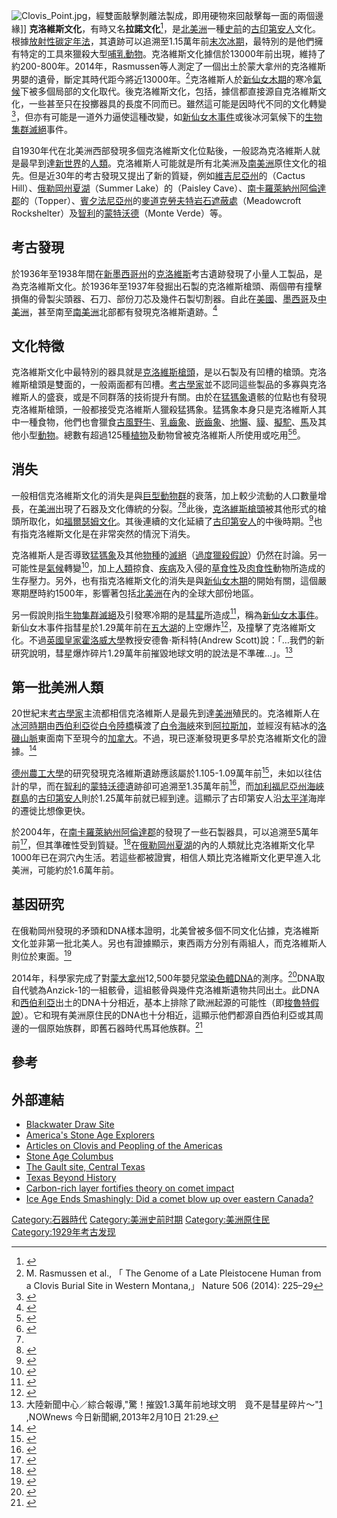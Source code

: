 {{Infobox archaeological culture
|name = 克洛維斯
|region = [[北美大平原|北美大平原]]
|period =美洲石器時代
|dates = {{circa}} 13,000 – 11,000 [[Before_Present|BP]]
|typesite = [[Blackwater_Locality_No._1|Blackwater Locality No. 1]]
|precededby = [[古印地安人|古印地安人]]
|followedby = {{en-link|福爾瑟姆文化|Folsom tradition}}
}}
[[Image:Clovis_Point.jpg|thumb]]，經雙面敲擊剝離法製成，即用硬物來回敲擊每一面的兩個邊緣]]
'''克洛維斯文化'''，有時又名'''拉諾文化'''<ref>{{Cite web|author=Getrisc Smith|title=History of the Mark Twain National Forest|publisher=US Forest Service|url=http://www.fs.fed.us/r9/forests/marktwain/about/history/|work=Mark Twain National Forest|date=2007-06-18|accessdate=2009-09-30|archive-date=2010-05-03|archive-url=https://web.archive.org/web/20100503111457/http://www.fs.fed.us/r9/forests/marktwain/about/history/|dead-url=no}}</ref>，是[[北美洲|北美洲]]一種[[史前|史前]]的[[古印第安人|古印第安人]]文化。根據[[放射性碳定年法|放射性碳定年法]]，其遺跡可以追溯至1.15萬年前[[末次冰期|末次冰期]]，最特別的是他們擁有特定的工具來獵殺大型[[哺乳動物|哺乳動物]]。克洛維斯文化據信於13000年前出現，維持了約200-800年。2014年，Rasmussen等人測定了一個出土於蒙大拿州的克洛維斯男嬰的遺骨，斷定其時代距今將近13000年。<ref>M. Rasmussen et al., 「 The Genome of a Late Pleistocene Human from a Clovis Burial Site in Western Montana,」 Nature 506 (2014): 225–29</ref>克洛維斯人於[[新仙女木期|新仙女木期]]的寒冷[[氣候|氣候]]下被多個局部的文化取代。後克洛維斯文化，包括{{en-link|福爾瑟姆文化|Folsom tradition}}，據信都直接源自克洛維斯文化，一些甚至只在投擲器具的長度不同而已。雖然這可能是因時代不同的文化轉變<ref name="Haynes2002">{{cite book en|title=The Early Settlement of North America: The Clovis Era|last=Haynes|first=Gary|year=2002|publisher=Cambridge University Press|location=New York|id=ISBN 0521524636|pages=52}}</ref>，但亦有可能是一道外力逼使這種改變，如[[新仙女木事件|新仙女木事件]]或後冰河氣候下的[[生物集群滅絕|生物集群滅絕]]事件。

自1930年代在北美洲西部發現多個克洛維斯文化位點後，一般認為克洛維斯人就是最早到達[[新世界|新世界]]的[[人類|人類]]。克洛維斯人可能就是所有北美洲及[[南美洲|南美洲]]原住文化的祖先。但是近30年的考古發現又提出了新的質疑，例如[[維吉尼亞州|維吉尼亞州]]的{{en-link|仙人掌山|Cactus Hill}}（Cactus Hill）、[[俄勒岡州|俄勒岡州]][[夏湖|夏湖]]（Summer Lake）的{{en-link|佩斯利洞窟|Paisley Cave}}（Paisley Cave）、[[南卡羅萊納州|南卡羅萊納州]][[阿倫達縣_(南卡羅萊納州)|阿倫達郡]]的{{en-link|塔波|Topper}}（Topper）、[[賓夕法尼亞州|賓夕法尼亞州]]的[[麥道克勞夫特岩石遮蔽處|麥道克勞夫特岩石遮蔽處]]（Meadowcroft Rockshelter）及[[智利|智利]]的[[蒙特沃德|蒙特沃德]]（Monte Verde）等。

==考古發現==
於1936年至1938年間在[[新墨西哥州|新墨西哥州]]的[[克洛維斯|克洛維斯]]考古遺跡發現了小量人工製品，是為克洛維斯文化。於1936年至1937年發掘出石製的克洛維斯槍頭、兩個帶有撞擊損傷的骨製尖頭器、石刀、部份刀芯及幾件石製切割器。自此在[[美國|美國]]、[[墨西哥|墨西哥]]及[[中美洲|中美洲]]，甚至南至[[南美洲|南美洲]]北部都有發現克洛維斯遺跡。<ref name=Pearson&Ream>{{cite journal en|last=Pearson|first=Georges|coauthors=Ream, Joshua|year=2005|title=Clovis on the Caribbean Coast of Venezuela|journal=Current Research in the Pleistocene|volume=22|issue=|pages=28-31|issn=8755-898X}}</ref>

==文化特徵==
克洛維斯文化中最特別的器具就是[[克洛維斯槍頭|克洛維斯槍頭]]，是以石製及有凹槽的槍頭。克洛維斯槍頭是雙面的，一般兩面都有凹槽。[[考古學|考古學家]]並不認同這些製品的多寡與克洛維斯人的盛衰，或是不同群落的技術提升有關。由於在[[猛獁象|猛獁象]]遺骸的位點也有發現克洛維斯槍頭，一般都接受克洛維斯人獵殺猛獁象。猛獁象本身只是克洛維斯人其中一種食物，他們也會獵食[[古風野牛|古風野牛]]、[[乳齒象|乳齒象]]、[[嵌齒象科|嵌齒象]]、[[地懶|地懶]]、[[貘|貘]]、[[擬駝|擬駝]]、[[馬|馬]]及其他小型[[動物|動物]]。總數有超過125種[[植物|植物]]及動物曾被克洛維斯人所使用或吃用<ref name="Haynes2009">{{cite book |last=Haynes |first=G. |chapter=Estimates of Clovis-Era Megafaunal Populations and Their Extinction Risks |title=American Megafaunal Extinctions at the End of the Pleistocene |series=Vertebrate Paleobiology and Paleoanthropology |publisher=Springer Science + Business Media B.V. |date=2009 |pages=39–53 |doi=10.1007/978-1-4020-8793-6_3 |isbn=978-1-4020-8792-9 }}</ref><ref name="Surovell2006">{{Cite journal | last1 = Surovell | first1 = T. A. | last2 = Waguespack | first2 = N. M. | date = 2008-11-15 | title = How many elephant kills are 14?: Clovis mammoth and mastodon kills in context | journal = [[Quaternary_International|Quaternary International]] | volume = 191 | issue = 1 | pages = 82–97 | jstor =  | doi = 10.1016/j.quaint.2007.12.001 | url =  | format =  | accessdate = |bibcode = 2008QuInt.191...82S }}</ref>。

==消失==
一般相信克洛維斯文化的消失是與[[巨型動物群|巨型動物群]]的衰落，加上較少流動的人口數量增長，在[[美洲|美洲]]出現了石器及文化傳統的分裂。<ref name="Haynes2002"/><ref name=Anders>{{cite web|url=http://www.nps.gov/history/seac/outline/02-paleoindian/index.htm|title=Southeastern Prehistory: Paleoindian Period|publisher=National Park Service|accessdate=2008-04-28|archive-date=2020-03-01|archive-url=https://web.archive.org/web/20200301020654/https://www.nps.gov/history/seac/outline/02-paleoindian/index.htm|dead-url=no}}</ref>此後，[[克洛維斯槍頭|克洛維斯槍頭]]被其他形式的槍頭所取化，如[[福爾瑟姆文化|福爾瑟姆文化]]。其後連續的文化延續了[[古印第安人|古印第安人]]的中後時期。<ref>{{cite book en|title=Ice Age People of North America|last=Lepper|first=Bradley T.|editor=Bonnichsen, Robson; Turnmire, Karen|year=1999|publisher=Oregon State University Press|location=Corvallis|pages=362-94|chapter=Pleistocene Peoples of Midcontinental North America}}</ref>也有指克洛維斯文化是在非常突然的情況下消失。

克洛維斯人是否導致[[猛獁象|猛獁象]]及其他[[物種|物種]]的[[滅絕|滅絕]]（[[第四紀滅絕事件#獵殺假說|過度獵殺假說]]）仍然在討論。另一可能性是[[氣候|氣候]]轉變<ref>{{Cite book en|first=Dewey|last=McLean|editor=Kainlauri, E., Johansson, A., Kurki-Suonio, I., and Geshwiler, M., eds.|chapter=A climate change mammalian population collapse mechanism|title=Energy and Environment|pages=93–100|publisher=ASHRAE|location=Atlanta, Georgia|year=1991|url=http://filebox.vt.edu/artsci/geology/mclean/Dinosaur_Volcano_Extinction/pages/grhskill.html|accessdate=2008-07-04|deadurl=yes|archiveurl=https://web.archive.org/web/20080820040532/http://filebox.vt.edu/artsci/geology/mclean/Dinosaur_Volcano_Extinction/pages/grhskill.html|archivedate=2008-08-20}}</ref>，加上[[人類|人類]]掠食、[[疾病|疾病]]及入侵的[[草食性|草食性]]及[[肉食性|肉食性]]動物所造成的生存壓力。另外，也有指克洛維斯文化的消失是與[[新仙女木期|新仙女木期]]的開始有關，這個嚴寒期歷時約1500年，影響著包括[[北美洲|北美洲]]在內的全球大部份地區。

另一假說則指[[生物集群滅絕|生物集群滅絕]]及引發寒冷期的是[[彗星|彗星]]所造成<ref>{{Cite journal en|url=http://allendale-expedition.net/publications/comet.pdf|title=The Clovis Comet Part I:Evidence for a Cosmic Collision 12,900 Years Ago|journal=Mammoth Trumpet|volume=23|issue=1|author=Allen West and Albert Goodyear|accessdate=2009-10-01|date=January 2009|deadurl=yes|archiveurl=https://web.archive.org/web/20081028205814/http://allendale-expedition.net/publications/comet.pdf|archivedate=2008-10-28}}</ref>，稱為[[新仙女木事件|新仙女木事件]]。新仙女木事件指彗星於1.29萬年前在[[五大湖|五大湖]]的上空爆炸<ref name="Firestone2007">{{cite journal en|last=Firestone|first=R. B.|coauthors=''et al.''|year=2007|title=Evidence for an extraterrestrial impact 12,900 years ago that contributed to the megafaunal extinctions and the Younger Dryas cooling|journal=Proceedings of the National Academy of Sciences|volume=104|issue=41|pages=16016-21|doi=10.1073/pnas.0706977104|pmid=17901202}}</ref>，及撞擊了克洛維斯文化。不過[[英國|英國]][[皇家霍洛威大學|皇家霍洛威大學]]教授安德魯·斯科特(Andrew Scott)說：「…我們的新研究說明，彗星爆炸碎片1.29萬年前摧毀地球文明的說法是不準確…」。<ref>大陸新聞中心／綜合報導,"驚！摧毀1.3萬年前地球文明　竟不是彗星碎片～"[http://www.nownews.com/2013/02/10/11635-2901387.htm] {{Wayback|url=http://www.nownews.com/2013/02/10/11635-2901387.htm |date=20130527231032 }},NOWnews 今日新聞網,2013年2月10日 21:29.</ref>

==第一批美洲人類==
20世紀末[[考古學|考古學家]]主流都相信克洛維斯人是最先到達[[美洲|美洲]]殖民的。克洛維斯人在[[冰河時期|冰河時期]]由[[西伯利亞|西伯利亞]]從[[白令陸橋|白令陸橋]]橫渡了[[白令海峽|白令海峽]]來到[[阿拉斯加|阿拉斯加]]，並經沒有結冰的[[洛磯山脈|洛磯山脈]]東面南下至現今的[[加拿大|加拿大]]。不過，現已逐漸發現更多早於克洛維斯文化的證據。<ref>{{Cite journal en|author=Fagundes, Nelson J.R. ''et al.''|year=2008|title=Mitochondrial Population Genomics Supports a Single Pre-Clovis Origin with a Coastal Route for the Peopling of the Americas|url=https://archive.org/details/sim_american-journal-of-human-genetics_2008-04_82_4/page/1|journal=The American Journal of Human Genetics|volume=82|pages=1-10|doi=10.1016/j.ajhg.2007.11.013}}</ref>

[[德州農工大學|德州農工大學]]的研究發現克洛維斯遺跡應該屬於1.105-1.09萬年前<ref>{{Cite journal en|author=Michael R. Waters and Thomas W. Stafford, Jr.|title=Redefining the Age of Clovis: Implications for the Peopling of the Americas|year=2007|journal=Science|volume=315|issue=5815|pages=1122-6|doi=10.1126/science.1137166}}</ref>，未如以往估計的早，而在[[智利|智利]]的[[蒙特沃德|蒙特沃德]]遺跡卻可追溯至1.35萬年前<ref>{{Cite journal en|author=Michael Balter|journal=Science|year=2008|title=Ancient Algae Suggest Sea Rount for First Americans|volume=320|issue=5877|pages=729|doi=10.1126/science.320.5877.729}}</ref>，而[[加利福尼亞州|加利福尼亞州]][[海峽群島_(加利福尼亞州)|海峽群島]]的[[古印第安人|古印第安人]]則於1.25萬年前就已經到達。這顯示了古印第安人沿[[太平洋|太平洋]]海岸的遷徙比想像更快。

於2004年，在[[南卡羅萊納州|南卡羅萊納州]][[阿倫達郡_(南卡羅萊納州)|阿倫達郡]]的{{en-link|塔波|Topper}}發現了一些石製器具，可以追溯至5萬年前<ref>{{Cite news|url=http://www.sciencedaily.com/releases/2004/11/041118104010.htm|title=New Evidence Puts Man In North America 50,000 Years Ago|author=University Of South Carolina|date=2004-11-18|publisher=ScienceDaily|accessdate=2009-10-01|archive-date=2020-12-06|archive-url=https://web.archive.org/web/20201206100736/https://www.sciencedaily.com/releases/2004/11/041118104010.htm|dead-url=no}}</ref>，但其準確性受到質疑。<ref>{{Cite news|author=Marsha Walton and Michael Coren|url=http://www.cnn.com/2004/TECH/science/11/17/carolina.dig/index.html|title=Scientist: Man in Americas earlier than thought|publisher=CNN|date=2004-11-18|accessdate=2009-10-01|archive-date=2004-11-17|archive-url=https://web.archive.org/web/20041117232200/http://www.cnn.com/2004/TECH/science/11/17/carolina.dig/index.html|dead-url=no}}</ref>在[[俄勒岡州|俄勒岡州]][[夏湖|夏湖]]的{{en-link|佩斯利洞窟|Paisley Cave}}內的人類就比克洛維斯文化早1000年已在洞穴內生活。若這些都被證實，相信人類比克洛維斯文化更早進入北美洲，可能約於1.6萬年前。

==基因研究==
在俄勒岡州{{en-link|佩斯利洞窟|Paisley Cave}}發現的矛頭和DNA樣本證明，北美曾被多個不同文化佔據，克洛維斯文化並非第一批北美人。另也有證據顯示，東西兩方分別有兩組人，而克洛維斯人則位於東面。<ref>{{cite news| url=http://www.cbc.ca/news/technology/clovis-people-not-1st-to-arrive-in-north-america-1.1235030| author=Kazi Stastna| title=Clovis people not 1st to arrive in North America| publisher=CBC| date=2012-07-12| accessdate=2014-02-14| archive-date=2013-12-04| archive-url=https://web.archive.org/web/20131204084957/http://www.cbc.ca/news/technology/clovis-people-not-1st-to-arrive-in-north-america-1.1235030| dead-url=no}}</ref>

2014年，科學家完成了對[[蒙大拿州|蒙大拿州]]12,500年嬰兒[[常染色體|常染色體]]DNA的測序。<ref>{{cite journal|title=The genome of a Late Pleistocene human from a Clovis burial site in western Montana |authors=Rasmussen M, Anzick SL, ''et al.'' |journal=Nature |volume=506 |pages=225-229 |year=2014 |doi=10.1038/nature13025}}</ref>DNA取自代號為Anzick-1的一組骸骨，這組骸骨與幾件克洛維斯遺物共同出土。此DNA和[[西伯利亞|西伯利亞]]出土的DNA十分相近，基本上排除了歐洲起源的可能性（即[[梭魯特假說|梭魯特假說]]）。它和現有美洲原住民的DNA也十分相近，這顯示他們都源自西伯利亞或其周邊的一個原始族群，即舊石器時代馬耳他族群。<ref>{{cite news |title=Ancient American's genome mapped |publisher=BBC News |date=2014-02-14 |url=http://www.bbc.co.uk/news/science-environment-26172174 |accessdate=2014-02-14 |archive-date=2020-11-12 |archive-url=https://web.archive.org/web/20201112015442/https://www.bbc.co.uk/news/science-environment-26172174 |dead-url=no }}</ref>

==參考==
{{Reflist|2}}

==外部連結==
* [http://theclovissite.wordpress.com/ Blackwater Draw Site] {{Wayback|url=http://theclovissite.wordpress.com/ |date=20220502013411 }}
* [http://www.pbs.org/wgbh/nova/stoneage/ America's Stone Age Explorers]{{WebCite|url=https://www.webcitation.org/66owCMpiM?url=http://www.pbs.org/wgbh/nova/stoneage/ |date=20120410131411 |dateformat=iso }}
* [http://www.bauuinstitute.com Articles on Clovis and Peopling of the Americas] {{Wayback|url=http://www.bauuinstitute.com/ |date=20201204022804 }}
* [http://www.bbc.co.uk/science/horizon/2002/columbus.shtml Stone Age Columbus] {{Wayback|url=http://www.bbc.co.uk/science/horizon/2002/columbus.shtml |date=20200902183021 }}
* [http://www.utexas.edu/research/tarl/research/gault_intro.php The Gault site, Central Texas] {{Wayback|url=http://www.utexas.edu/research/tarl/research/gault_intro.php |date=20090523175941 }}
* [http://www.texasbeyondhistory.net/gault/ Texas Beyond History] {{Wayback|url=http://www.texasbeyondhistory.net/gault/ |date=20201031151017 }}
* [http://www.spacedaily.com/reports/New_Clovis_Age_Comet_Impact_Theory_999.html Carbon-rich layer fortifies theory on comet impact] {{Wayback|url=http://www.spacedaily.com/reports/New_Clovis_Age_Comet_Impact_Theory_999.html |date=20120305080027 }}
* [http://www.sciencenews.org/articles/20070602/fob1.asp Ice Age Ends Smashingly: Did a comet blow up over eastern Canada?] {{Wayback|url=http://www.sciencenews.org/articles/20070602/fob1.asp |date=20080418022956 }}

[[Category:石器時代|Category:石器時代]]
[[Category:美洲史前时期|Category:美洲史前时期]]
[[Category:美洲原住民|Category:美洲原住民]]
[[Category:1929年考古发现|Category:1929年考古发现]]